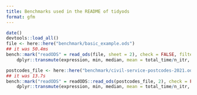 ```yaml
---
title: Benchmarks used in the README of tidyods
format: gfm
---
```



```r
date()
devtools::load_all()
file <- here::here("benchmark/basic_example.ods")
## it was 50.4ms
bench::mark("readODS" = read_ods(file, sheet = 2), check = FALSE, filter_gc = FALSE, iterations = 20) |>
    dplyr::transmute(expression, min, median, mean = total_time/n_itr, n_itr)
```

```r
postcodes_file <- here::here("benchmark/civil-service-postcodes-2021.ods")
## it was 13.7s
bench::mark("readODS" = readODS::read_ods(postcodes_file, 2), check = FALSE, filter_gc = FALSE, iterations = 5) |>
    dplyr::transmute(expression, min, median, mean = total_time/n_itr, n_itr)
```

